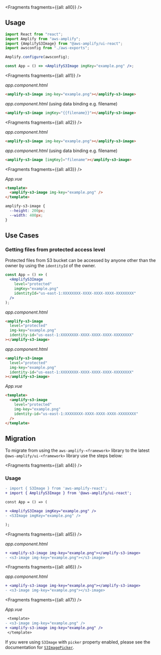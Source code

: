 


<Fragments fragments={{all: all0}} />

## Usage

<FilterContent framework="react">

```jsx
import React from "react";
import Amplify from "aws-amplify";
import {AmplifyS3Image} from "@aws-amplify/ui-react";
import awsconfig from "./aws-exports";

Amplify.configure(awsconfig);

const App = () => <AmplifyS3Image imgKey="example.png" />;
```

</FilterContent>

<FilterContent framework="angular">


<Fragments fragments={{all: all1}} />

_app.component.html_

```html
<amplify-s3-image img-key="example.png"></amplify-s3-image>
```
_app.component.html_ (using data binding e.g. filename)
```html
<amplify-s3-image imgKey="{{filename}}"></amplify-s3-image>
```


</FilterContent>

<FilterContent framework="ionic">


<Fragments fragments={{all: all2}} />

_app.component.html_

```html
<amplify-s3-image img-key="example.png"></amplify-s3-image>
```
_app.component.html_ (using data binding e.g. filename)
```html
<amplify-s3-image [imgKey]="filename"></amplify-s3-image>
```

</FilterContent>

<FilterContent framework="vue">


<Fragments fragments={{all: all3}} />

_App.vue_

```html
<template>
  <amplify-s3-image img-key="example.png" />
</template>
```

</FilterContent>

<UiComponentProps tag="amplify-s3-image" propType="attr" useTableHeaders></UiComponentProps>

<UiComponentProps tag="amplify-s3-image" propType="css" useTableHeaders></UiComponentProps>

```css
amplify-s3-image {
  --height: 200px;
  --width: 400px;
}
```

## Use Cases

### Getting files from protected access level

Protected files from S3 bucket can be accessed by anyone other than the owner by using the `identityId` of the owner.

<FilterContent framework="react">

```jsx
const App = () => (
  <AmplifyS3Image
    level="protected"
    imgKey="example.png"
    identityId="us-east-1:XXXXXXXX-XXXX-XXXX-XXXX-XXXXXXXX"
  />
);
```

</FilterContent>

<FilterContent framework="angular">

_app.component.html_

```html
<amplify-s3-image
  level="protected"
  img-key="example.png"
  identity-id="us-east-1:XXXXXXXX-XXXX-XXXX-XXXX-XXXXXXXX"
></amplify-s3-image>
```

</FilterContent>

<FilterContent framework="ionic">

_app.component.html_

```html
<amplify-s3-image
  level="protected"
  img-key="example.png"
  identity-id="us-east-1:XXXXXXXX-XXXX-XXXX-XXXX-XXXXXXXX"
></amplify-s3-image>
```

</FilterContent>

<FilterContent framework="vue">

_App.vue_

```html
<template>
  <amplify-s3-image
    level="protected"
    img-key="example.png"
    identity-id="us-east-1:XXXXXXXX-XXXX-XXXX-XXXX-XXXXXXXX"
  />
</template>
```

</FilterContent>

## Migration

To migrate from using the `aws-amplify-<framework>` library to the latest `@aws-amplify/ui-<framework>` library use the steps below:


<Fragments fragments={{all: all4}} />

### Usage

<FilterContent framework="react">

```diff
- import { S3Image } from 'aws-amplify-react';
+ import { AmplifyS3Image } from '@aws-amplify/ui-react';

const App = () => (

+ <AmplifyS3Image imgKey="example.png" />
- <S3Image imgKey="example.png" />

);
```

</FilterContent>

<FilterContent framework="angular">


<Fragments fragments={{all: all5}} />

_app.component.html_

```diff
+ <amplify-s3-image img-key="example.png"></amplify-s3-image>
- <s3-image img-key="example.png"></s3-image>
```

</FilterContent>

<FilterContent framework="ionic">


<Fragments fragments={{all: all6}} />

_app.component.html_

```diff
+ <amplify-s3-image img-key="example.png"></amplify-s3-image>
- <s3-image img-key="example.png"></s3-image>
```

</FilterContent>

<FilterContent framework="vue">


<Fragments fragments={{all: all7}} />

_App.vue_

```diff
 <template>
- <s3-image img-key="example.png" />
+ <amplify-s3-image img-key="example.png" />
 </template>
```

</FilterContent>

If you were using `S3Image` with `picker` property enabled, please see the documentation for [`S3ImagePicker`](/ui/storage/s3-image-picker).
